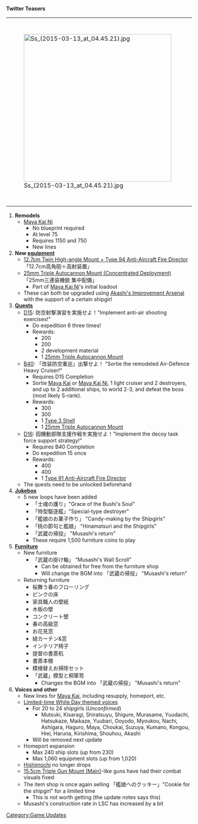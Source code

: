 '''Twitter Teasers'''
{| class="wikitable" align="center"
|-
| rowspan="3" valign="top" |[[File:Ss_(2015-03-13_at_04.45.21).jpg|400px]]
| style="width:112px;" |[[File:4BrJtwyu.png|112px]]
|-
| style="width:112px;" |[[File:32SzS8zI.png|112px]]
|-
| style="width:112px;" |[[File:Atb33dLR.png|112px]]
|}

#'''Remodels'''
#* [[Maya#Second Upgrade|Maya Kai Ni]]
#** No blueprint required
#** At level 75
#** Requires 1150 {{ammo}} and 750 {{steel}}
#** New lines
#'''New [[equipment]]'''
#* [[12.7cm Twin High-angle Mount + Type 94 Anti-Aircraft Fire Director]] 「12.7cm高角砲＋高射装置」
#* [[25mm Triple Autocannon Mount (Concentrated Deployment)]] 「25mm三連装機銃 集中配備」
#** Part of [[Maya#Second Upgrade|Maya Kai Ni]]'s initial loadout
#* These can both be upgraded using [[Akashi's Improvement Arsenal]] with the support of a certain shipgirl
#'''[[Quests]]'''
#* [[Quests#D15|D15]]: 防空射撃演習を実施せよ！"Implement anti-air shooting exercises!"
#** Do expedition 6 three times!
#** Rewards:
#*** 200 {{ammo}}
#*** 200 {{bauxite}}
#*** 2 development material
#*** 1 [[25mm Triple Autocannon Mount]]
#*[[Quests#B40|B40]]: 「改装防空重巡」出撃せよ！ "Sortie the remodeled Air-Defence Heavy Cruiser!"
#** Requires D15 Completion
#** Sortie [[Maya|Maya Kai]] or [[Maya|Maya Kai Ni]], 1 light cruiser and 2 destroyers, and up to 2 additional ships, to world 2-3, and defeat the boss (most likely S-rank).
#** Rewards:
#*** 300 {{fuel}}
#*** 300 {{steel}}
#*** 1 [[Type 3 Shell]]
#*** 1 [[25mm Triple Autocannon Mount]]
#* [[Quests#D16|D16]]: 囮機動部隊支援作戦を実施せよ！"Implement the decoy task force support strategy!"
#** Requires B40 Completion
#** Do expedition 15 once
#** Rewards:
#*** 400 {{Fuel}}
#*** 400 {{Bauxite}}
#*** 1 [[Type 91 Anti-Aircraft Fire Director]]
#* The quests need to be unlocked beforehand
#'''[[Furniture/Jukebox|Jukebox]]'''
#* 5 new loops have been added
#** 「士魂の護り」"Grace of the Bushi's Soul"
#** 「特型駆逐艦」"Special-type destroyer"
#** 「艦娘のお菓子作り」 "Candy-making by the Shipgirls"
#** 「桃の節句と艦娘」 "Hinamatsuri and the Shipgirls"
#** 「武蔵の帰投」 "Musashi's return"
#** These require 1,500 furniture coins to play
#'''[[Furniture]]'''
#* New furniture
#** 「武蔵の掛け軸」 "Musashi's Wall Scroll"
#*** Can be obtained for free from the furniture shop
#*** Will change the BGM into 「武蔵の帰投」 "Musashi's return"
#* Returning furniture
#** 桜舞う春のフローリング
#** ピンクの床
#** 家具職人の壁紙
#** 木板の壁
#** コンクリート壁
#** 春の高級窓
#** お花見窓
#** 緑カーテン&窓
#** インテリア椅子
#** 提督の書斎机
#** 書斎本棚
#** 模様替えお掃除セット
#**「武蔵」模型と桐箪笥
#*** Changes the BGM into 「武蔵の帰投」 "Musashi's return"
#'''Voices and other'''
#* New lines for [[Maya|Maya Kai]], including resupply, homeport, etc.
#* [[Seasonal/White Day 2015|Limited-time White Day themed voices]]
#** For 20 to 24 shipgirls (''Unconfirmed'')
#*** Mutsuki, Kisaragi, Shiratsuyu, Shigure, Murasame, Yuudachi, Hatsukaze, Maikaze, Yuubari, Ooyodo, Myoukou, Nachi, Ashigara, Haguro, Maya, Choukai, Suzuya, Kumano, Kongou, Hiei, Haruna, Kirishima, Shouhou, Akashi
#** Will be removed next update
#* Homeport expansion
#** Max 240 ship slots (up from 230)
#** Max 1,060 equipment slots (up from 1,020)
#* [[Seasonal/Hishimochi 2015|Hishimochi]] no longer drops
#* [[15.5cm Triple Gun Mount (Main)]]-like guns have had their combat visuals fixed
#* The item shop is once again selling 「艦娘へのクッキー」"Cookie for the shipgirl" for a limited time
#** This is not worth getting (the update notes says this)
#* Musashi's construction rate in LSC has increased by a bit

[[Category:Game Updates]]